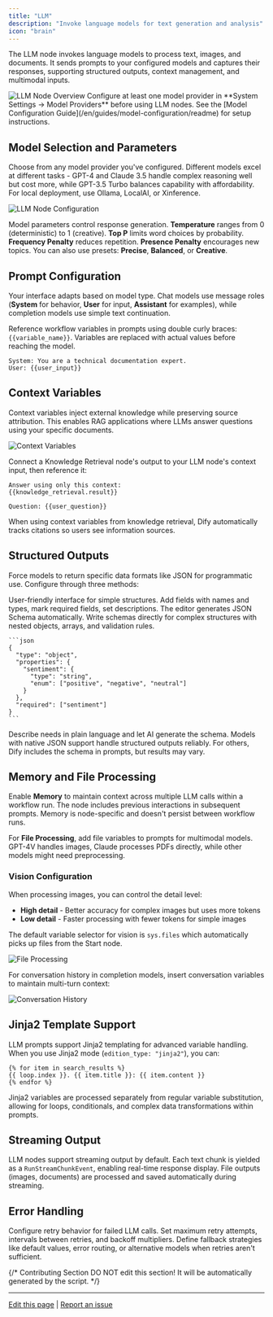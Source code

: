 ```yaml
---
title: "LLM"
description: "Invoke language models for text generation and analysis"
icon: "brain"
---
```


The LLM node invokes language models to process text, images, and documents. It sends prompts to your configured models and captures their responses, supporting structured outputs, context management, and multimodal inputs.

<Frame caption="LLM node configuration interface">
  <img src="https://assets-docs.dify.ai/dify-enterprise-mintlify/en/guides/workflow/node/85730fbfa1d441d12d969b89adf2670e.png" alt="LLM Node Overview" />
</Frame>

<Info>
  Configure at least one model provider in **System Settings → Model Providers** before using LLM nodes. See the [Model Configuration Guide](/en/guides/model-configuration/readme) for setup instructions.
</Info>

## Model Selection and Parameters

Choose from any model provider you've configured. Different models excel at different tasks - GPT-4 and Claude 3.5 handle complex reasoning well but cost more, while GPT-3.5 Turbo balances capability with affordability. For local deployment, use Ollama, LocalAI, or Xinference.

<Frame caption="Model selection and parameter configuration">
  <img src="https://assets-docs.dify.ai/dify-enterprise-mintlify/en/guides/workflow/node/43f81418ea70d4d79e3705505e777b1b.png" alt="LLM Node Configuration" />
</Frame>

Model parameters control response generation. **Temperature** ranges from 0 (deterministic) to 1 (creative). **Top P** limits word choices by probability. **Frequency Penalty** reduces repetition. **Presence Penalty** encourages new topics. You can also use presets: **Precise**, **Balanced**, or **Creative**.

## Prompt Configuration

Your interface adapts based on model type. Chat models use message roles (**System** for behavior, **User** for input, **Assistant** for examples), while completion models use simple text continuation.

Reference workflow variables in prompts using double curly braces: `{{variable_name}}`. Variables are replaced with actual values before reaching the model.

```text
System: You are a technical documentation expert.
User: {{user_input}}
```

## Context Variables

Context variables inject external knowledge while preserving source attribution. This enables RAG applications where LLMs answer questions using your specific documents.

<Frame caption="Using context variables for RAG applications">
  <img src="https://assets-docs.dify.ai/dify-enterprise-mintlify/en/guides/workflow/node/5aefed96962bd994f8f05bac96b11e22.png" alt="Context Variables" />
</Frame>

Connect a Knowledge Retrieval node's output to your LLM node's context input, then reference it:

```text
Answer using only this context:
{{knowledge_retrieval.result}}

Question: {{user_question}}
```

When using context variables from knowledge retrieval, Dify automatically tracks citations so users see information sources.

## Structured Outputs

Force models to return specific data formats like JSON for programmatic use. Configure through three methods:

<Tabs>
  <Tab title="Visual Editor">
    User-friendly interface for simple structures. Add fields with names and types, mark required fields, set descriptions. The editor generates JSON Schema automatically.
  </Tab>
  
  <Tab title="JSON Schema">
    Write schemas directly for complex structures with nested objects, arrays, and validation rules.
    
    ```json
    {
      "type": "object",
      "properties": {
        "sentiment": {
          "type": "string",
          "enum": ["positive", "negative", "neutral"]
        }
      },
      "required": ["sentiment"]
    }
    ```
  </Tab>
  
  <Tab title="AI Generation">
    Describe needs in plain language and let AI generate the schema.
  </Tab>
</Tabs>

<Warning>
  Models with native JSON support handle structured outputs reliably. For others, Dify includes the schema in prompts, but results may vary.
</Warning>

## Memory and File Processing

Enable **Memory** to maintain context across multiple LLM calls within a workflow run. The node includes previous interactions in subsequent prompts. Memory is node-specific and doesn't persist between workflow runs.

For **File Processing**, add file variables to prompts for multimodal models. GPT-4V handles images, Claude processes PDFs directly, while other models might need preprocessing.

### Vision Configuration

When processing images, you can control the detail level:
- **High detail** - Better accuracy for complex images but uses more tokens
- **Low detail** - Faster processing with fewer tokens for simple images

The default variable selector for vision is `sys.files` which automatically picks up files from the Start node.

<Frame caption="File processing with multimodal LLMs">
  <img src="https://assets-docs.dify.ai/2024/11/05b3d4a78038bc7afbb157078e3b2b26.png" alt="File Processing" />
</Frame>

For conversation history in completion models, insert conversation variables to maintain multi-turn context:

<Frame caption="Using conversation history variables">
  <img src="https://assets-docs.dify.ai/dify-enterprise-mintlify/en/guides/workflow/node/b8642f8c6e3f562fceeefae83628fd68.png" alt="Conversation History" />
</Frame>

## Jinja2 Template Support

LLM prompts support Jinja2 templating for advanced variable handling. When you use Jinja2 mode (`edition_type: "jinja2"`), you can:

```jinja2
{% for item in search_results %}
{{ loop.index }}. {{ item.title }}: {{ item.content }}
{% endfor %}
```

Jinja2 variables are processed separately from regular variable substitution, allowing for loops, conditionals, and complex data transformations within prompts.

## Streaming Output

LLM nodes support streaming output by default. Each text chunk is yielded as a `RunStreamChunkEvent`, enabling real-time response display. File outputs (images, documents) are processed and saved automatically during streaming.

## Error Handling

Configure retry behavior for failed LLM calls. Set maximum retry attempts, intervals between retries, and backoff multipliers. Define fallback strategies like default values, error routing, or alternative models when retries aren't sufficient.

{/*
Contributing Section
DO NOT edit this section!
It will be automatically generated by the script.
*/}

---

[Edit this page](https://github.com/langgenius/dify-docs/edit/main/en/documentation/pages/nodes/llm.mdx) | [Report an issue](https://github.com/langgenius/dify-docs/issues/new?template=docs.yml)

